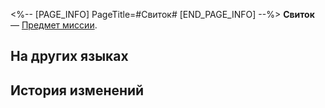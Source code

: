 <%-- [PAGE_INFO]
PageTitle=#Свиток#
[END_PAGE_INFO] --%>
{{Предмет Инфобокс
|id          = 140554
|Изображение = Предмет Свиток.png
|Тип         = Предмет миссии
|Инвентарь   = Миссии
|Редкость    = 3
|Эффект      = 
|Описание    = Потрёпанный свиток. Судя по увиденным вами воспоминаниям, этой подделкой Радаман заманил в ловушку двух человек.
}}
'''Свиток''' — [[Предмет миссии]].

==На других языках==
{{На других языках
|en   = Scroll
|zhs  = 卷轴
|zht  = 卷軸
|ja   = 巻物
|ko   = 두루마리
|es   = Pergamino
|fr   = Parchemin
|ru   = Свиток
|th   = ม้วนคัมภีร์
|vi   = Cuộn Sách
|de   = Schriftrolle
|id   = Gulungan
|pt   = Pergaminho
}}

==История изменений==
{{История изменений|3.5}}